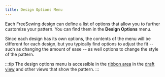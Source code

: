 ```yaml
---
title: Design Options Menu
---
```


Each FreeSewing design can define a list of options that allow you to further
customize your pattern. You can find them in the **Design Options** menu.

Since each design has its own options, the contents of the menu will be
different for each design, but you typically find options to adjust the fit --
such as changing the amount of ease -- as well options to change the style of
the pattern.

:::tip
The design options menu is accessible in the [ribbon area](#areas) in the
[draft view](#draft) and other views that show the pattern.
:::

